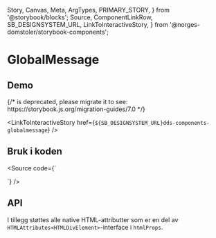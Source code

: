   Story,
  Canvas,
  Meta,
  ArgTypes,
  PRIMARY_STORY,
} from '@storybook/blocks';
  Source,
  ComponentLinkRow,
  SB_DESIGNSYSTEM_URL,
  LinkToInteractiveStory,
} from '@norges-domstoler/storybook-components';

<Meta of={GlobalMessageStories} />

# GlobalMessage

<ComponentLinkRow
  docsHref="https://design.domstol.no/987b33f71/p/99d09e-messages/b/164d4b"
  figmaHref="https://www.figma.com/file/ewqSDmkgqDQ5PyOsRp4V5b/?node-id=155%3A39"
  githubHref="https://github.com/domstolene/designsystem/tree/main/packages/components/src/components/GlobalMessage"
/>

## Demo

<Canvas>
  {/* <Story id="dds-components-globalmessage--default" /> is deprecated, please migrate it to <Story of={referenceToStory} /> see: https://storybook.js.org/migration-guides/7.0 */}

  <Story id="dds-components-globalmessage--default" />
</Canvas>

<LinkToInteractiveStory
  href={`${SB_DESIGNSYSTEM_URL}dds-components-globalmessage`}
/>

## Bruk i koden

<Source
  code={`

<GlobalMessage message="Dette er en global melding" />
`} />

## API

<ArgTypes story={PRIMARY_STORY} />

I tillegg støttes alle native HTML-attributter som er en del av `HTMLAttributes<HTMLDivElement>`-interface i `htmlProps`.
